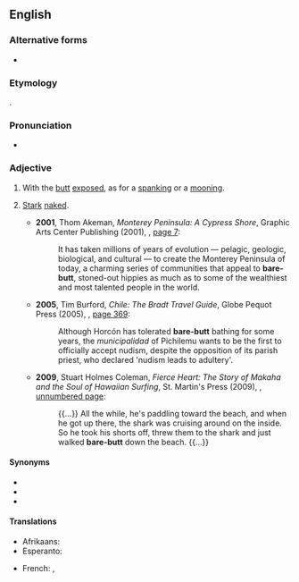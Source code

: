 {{also|barebutt}}
==English==

===Alternative forms===
* {{l|en|barebutt}}

===Etymology===
{{compound|en|bare|t1=naked|butt|t2=bottom}}.

===Pronunciation===
* {{audio|En-au-bare-butt.ogg|Audio (AU)|lang=en}}

===Adjective===
{{en-adj|-}}

# {{lb|en|North America|slang}} With the [[butt]] [[exposed]], as for a [[spanking]] or a [[mooning]].
# {{lb|en|North America|slang|by extension}} [[stark|Stark]] [[naked]].
#* '''2001''', Thom Akeman, ''Monterey Peninsula: A Cypress Shore'', Graphic Arts Center Publishing (2001), {{ISBN|9781558685499}}, [http://books.google.com/books?id=JX69u0Yrt2QC&pg=PA7 page 7]:
#*: It has taken millions of years of evolution — pelagic, geologic, biological, and cultural — to create the Monterey Peninsula of today, a charming series of communities that appeal to '''bare-butt''', stoned-out hippies as much as to some of the wealthiest and most talented people in the world.
#* '''2005''', Tim Burford, ''Chile: The Bradt Travel Guide'', Globe Pequot Press (2005), {{ISBN|9781841620763}}, [http://books.google.com/books?id=g6k3ftoWSSAC&pg=PA369 page 369]:
#*: Although Horcón has tolerated '''bare-butt''' bathing for some years, the ''municipalidad'' of Pichilemu wants to be the first to officially accept nudism, despite the opposition of its parish priest, who declared 'nudism leads to adultery'.
#* '''2009''', Stuart Holmes Coleman, ''Fierce Heart: The Story of Makaha and the Soul of Hawaiian Surfing'', St. Martin's Press (2009), {{ISBN|9780312638313}}, [http://books.google.com/books?id=erkTSFYCnakC&pg=PT127 unnumbered page]:
#*: {{...}} All the while, he's paddling toward the beach, and when he got up there, the shark was cruising around on the inside. So he took his shorts off, threw them to the shark and just walked '''bare-butt''' down the beach. {{...}}

====Synonyms====
* {{l|en|bare-arse}}
* {{l|en|bareass}}
* {{l|en|bare-bum}}

====Translations====
{{trans-top|with the butt exposed}}
* Afrikaans: {{t+|af|kaalgat}}
* Esperanto: {{t|eo|nudpuga}}
{{trans-mid}}
* French: {{t|fr|cul-nu}}, {{t|fr|nu-le-cul}}
{{trans-bottom}}